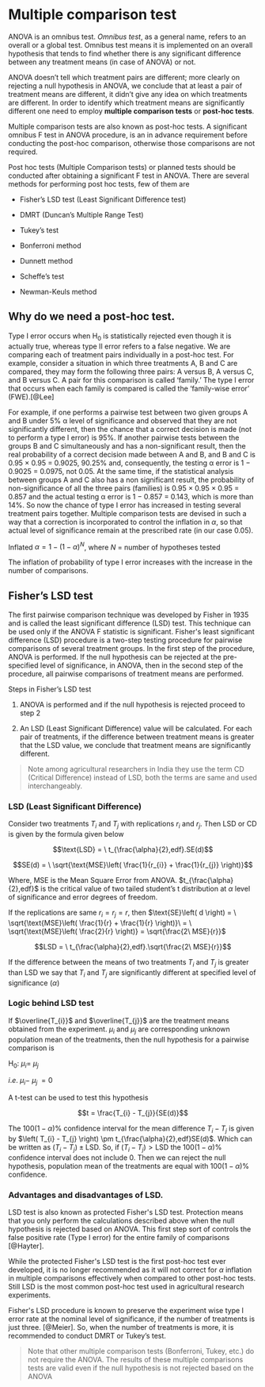 # Multiple comparison test  

ANOVA is an omnibus test. *Omnibus test*, as a general name, refers to an overall or a global test. Omnibus test means it is implemented on an overall hypothesis that tends to find whether there is any significant difference between any treatment means (in case of ANOVA) or not.

ANOVA doesn't tell which treatment pairs are different; more clearly on rejecting a null hypothesis in ANOVA, we conclude that at least a pair of treatment means are different, it didn't give any idea on which treatments are different. In order to identify which treatment means are significantly different one need to employ **multiple comparison tests** or **post-hoc tests**.

Multiple comparison tests are also known as post-hoc tests. A significant omnibus F test in ANOVA procedure, is an in advance requirement before conducting the post-hoc comparison, otherwise those comparisons are not required.

Post hoc tests (Multiple Comparison tests) or planned tests should be conducted after obtaining a significant F test in ANOVA. There are several methods for performing post hoc tests, few of them are

-   Fisher's LSD test (Least Significant Difference test)

-   DMRT (Duncan's Multiple Range Test)

-   Tukey's test

-   Bonferroni method

-   Dunnett method

-   Scheffe's test

-   Newman-Keuls method

## Why do we need a post-hoc test.

Type I error occurs when H~0~ is statistically rejected even though it is actually true, whereas type II error refers to a false negative. We are comparing each of treatment pairs individually in a post-hoc test. For example, consider a situation in which three treatments A, B and C are compared, they may form the following three pairs: A versus B, A
versus C, and B versus C. A pair for this comparison is called 'family.' The type I error that occurs when each family is compared is called the 'family-wise error' (FWE).[@Lee]  

For example, if one performs a pairwise test between two given groups A and B under 5% α level of significance and observed that they are not significantly different, then the chance that a correct decision is made (not to perform a type I error) is 95%. If another pairwise tests between the groups B and C simultaneously and has a non-significant result, then the real probability of a correct decision made between A and B, and B and C is 0.95 × 0.95 = 0.9025, 90.25% and, consequently, the testing α error is 1 − 0.9025 = 0.0975,
not 0.05. At the same time, if the statistical analysis between groups A and C also has a non significant result, the probability of non-significance of all the three pairs (families) is 0.95 × 0.95 × 0.95
= 0.857 and the actual testing α error is 1 − 0.857 = 0.143, which is more than 14%. So now the chance of type I error has increased in testing several treatment pairs together. Multiple comparison tests are devised in such a way that a correction is incorporated to control the inflation in $\alpha$, so that actual level of significance remain at
the prescribed rate (in our case 0.05).

Inflated $\alpha = 1 - \left( 1 - \alpha \right)^{N}$, where $N$ =
number of hypotheses tested

The inflation of probability of type I error increases with the increase
in the number of comparisons.

## Fisher's LSD test

The first pairwise comparison technique was developed by Fisher in 1935 and is called the least significant difference (LSD) test. This technique can be used only if the ANOVA F statistic is significant. Fisher\'s least significant difference (LSD) procedure is a two-step
testing procedure for pairwise comparisons of several treatment groups. In the first step of the procedure, ANOVA is performed. If the null hypothesis can be rejected at the pre-specified level of significance, in ANOVA, then in the second step of the procedure, all pairwise comparisons of treatment means are performed.

Steps in Fisher's LSD test

1.  ANOVA is performed and if the null hypothesis is rejected proceed to
    step 2

2.  An LSD (Least Significant Difference) value will be calculated. For
    each pair of treatments, if the difference between treatment means
    is greater that the LSD value, we conclude that treatment means are
    significantly different.

>Note among agricultural researchers in India they use the term CD (Critical Difference) instead of LSD, both the terms are same and used interchangeably.

### LSD (Least Significant Difference)

Consider two treatments $T_{i}$ and $T_{j}$ with replications $r_{i}$
and $r_{j}$. Then LSD or CD is given by the formula given below

$$\text{LSD} = \ t_{\frac{\alpha}{2},edf}.SE(d)$$

$$SE(d) = \ \sqrt{\text{MSE}\left( \frac{1}{r_{i}} + \frac{1}{r_{j}} \right)}$$

Where, $\text{MSE}$ is the Mean Square Error from ANOVA.
$t_{\frac{\alpha}{2},edf}$ is the critical value of two tailed student's t distribution at $\alpha$ level of significance and error degrees of
freedom.

If the replications are same $r_{i} = r_{j} = r$, then
$\text{SE}\left( d \right) = \ \sqrt{\text{MSE}\left( \frac{1}{r} + \frac{1}{r} \right)}\  = \ \sqrt{\text{MSE}\left( \frac{2}{r} \right)} = \sqrt{\frac{2\ MSE}{r}}$*\
*

$$LSD = \ t_{\frac{\alpha}{2},edf}.\sqrt{\frac{2\ MSE}{r}}$$

If the difference between the means of two treatments $T_{i}$ and $T_{j}$ is greater than LSD we say that $T_{i}$ and $T_{j}$ are significantly different at specified level of significance ($\alpha)$

### Logic behind LSD test

If $\overline{T_{i}}$ and $\overline{T_{j}}$ are the treatment means obtained from the experiment. $\mu_{i}$ and $\mu_{j}$ are corresponding unknown population mean of the treatments, then the null hypothesis for a pairwise comparison is

H~0~: $\mu_{i} = \ \mu_{j}$

*i*.*e*. $\mu_{i} - \ \mu_{j\ } = 0$

A t-test can be used to test this hypothesis

$$t = \frac{T_{i} - T_{j}}{SE(d)}$$

The $100\left( 1 - \alpha \right)\%$ confidence interval for the mean difference $T_{i} - T_{j}$ is given by
$\left( T_{i} - T_{j} \right) \pm t_{\frac{\alpha}{2},edf}SE(d)$. Which
can be written as $\left( T_{i} - T_{j} \right) \pm \text{LSD}$. So, if
$\left( T_{i} - T_{j} \right) > \text{LSD}$ the
$100\left( 1 - \alpha \right)\%$ confidence interval does not include 0.
Then we can reject the null hypothesis, population mean of the treatments are equal with $100\left( 1 - \alpha \right)\%$ confidence.

### Advantages and disadvantages of LSD.

LSD test is also known as protected Fisher\'s LSD test. Protection means that you only perform the calculations described above when the null hypothesis is rejected based on ANOVA. This first step sort of controls the false positive rate (Type I error) for the entire family of
comparisons [@Hayter].  

While the protected Fisher\'s LSD test is the first post-hoc test ever developed, it is no longer recommended as it will not correct for $\alpha$ inflation in multiple comparisons effectively when compared to other post-hoc tests. Still LSD is the most common post-hoc
test used in agricultural research experiments. 

Fisher\'s LSD procedure is known to preserve the experiment wise type I error rate at the nominal level of significance, if the number of treatments is just three. \[\@Meier\]. So, when the number of treatments is more, it is recommended to conduct DMRT or Tukey's test.

>Note that other multiple comparison tests (Bonferroni, Tukey, etc.) do not require the ANOVA. The results of these multiple comparisons tests are valid even if the null hypothesis is not rejected based on the ANOVA

